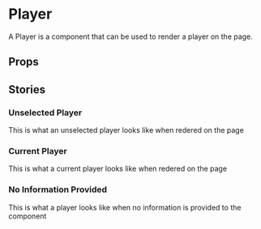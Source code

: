 
<Meta of={PlayerStories} />

# Player

A Player is a component that can be used to render a player on the page.

<Primary />

## Props 

<Controls />

## Stories

### Unselected Player

This is what an unselected player looks like when redered on the page

<Story of={PlayerStories.UnselectedPlayer} />

### Current Player

This is what a current player looks like when redered on the page

<Story of={PlayerStories.CurrentPlayer} />

### No Information Provided

This is what a player looks like when no information is provided to the component
<Story of={PlayerStories.NoInformation} />
